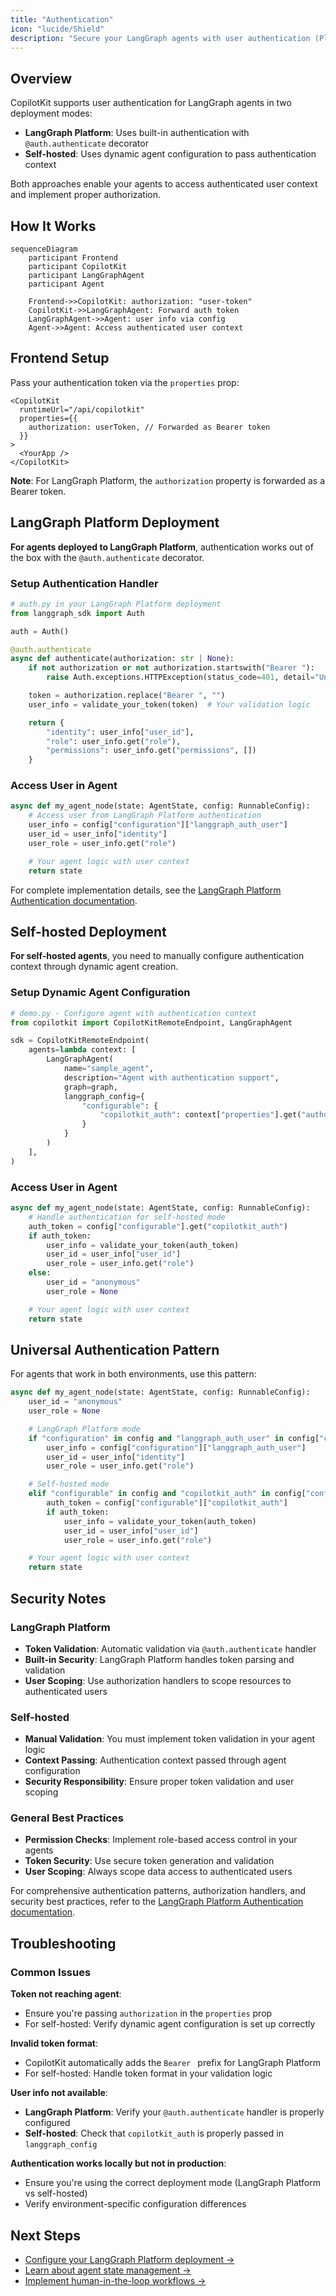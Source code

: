 ```yaml
---
title: "Authentication"
icon: "lucide/Shield"
description: "Secure your LangGraph agents with user authentication (Platform & Self-hosted)"
---
```


## Overview

CopilotKit supports user authentication for LangGraph agents in two deployment modes:

- **LangGraph Platform**: Uses built-in authentication with `@auth.authenticate` decorator
- **Self-hosted**: Uses dynamic agent configuration to pass authentication context

Both approaches enable your agents to access authenticated user context and implement proper authorization.

## How It Works

```mermaid
sequenceDiagram
    participant Frontend
    participant CopilotKit
    participant LangGraphAgent
    participant Agent

    Frontend->>CopilotKit: authorization: "user-token"
    CopilotKit->>LangGraphAgent: Forward auth token
    LangGraphAgent->>Agent: user info via config
    Agent->>Agent: Access authenticated user context
```

## Frontend Setup

Pass your authentication token via the `properties` prop:

```tsx
<CopilotKit
  runtimeUrl="/api/copilotkit"
  properties={{
    authorization: userToken, // Forwarded as Bearer token
  }}
>
  <YourApp />
</CopilotKit>
```

**Note**: For LangGraph Platform, the `authorization` property is forwarded as a Bearer token.

## LangGraph Platform Deployment

**For agents deployed to LangGraph Platform**, authentication works out of the box with the `@auth.authenticate` decorator.

### Setup Authentication Handler

```python
# auth.py in your LangGraph Platform deployment
from langgraph_sdk import Auth

auth = Auth()

@auth.authenticate
async def authenticate(authorization: str | None):
    if not authorization or not authorization.startswith("Bearer "):
        raise Auth.exceptions.HTTPException(status_code=401, detail="Unauthorized")

    token = authorization.replace("Bearer ", "")
    user_info = validate_your_token(token)  # Your validation logic

    return {
        "identity": user_info["user_id"],
        "role": user_info.get("role"),
        "permissions": user_info.get("permissions", [])
    }
```

### Access User in Agent

```python
async def my_agent_node(state: AgentState, config: RunnableConfig):
    # Access user from LangGraph Platform authentication
    user_info = config["configuration"]["langgraph_auth_user"]
    user_id = user_info["identity"]
    user_role = user_info.get("role")

    # Your agent logic with user context
    return state
```

For complete implementation details, see the [LangGraph Platform Authentication documentation](https://langchain-ai.github.io/langgraph/concepts/auth/#authentication).

## Self-hosted Deployment

**For self-hosted agents**, you need to manually configure authentication context through dynamic agent creation.

### Setup Dynamic Agent Configuration

```python
# demo.py - Configure agent with authentication context
from copilotkit import CopilotKitRemoteEndpoint, LangGraphAgent

sdk = CopilotKitRemoteEndpoint(
    agents=lambda context: [
        LangGraphAgent(
            name="sample_agent",
            description="Agent with authentication support",
            graph=graph,
            langgraph_config={
                "configurable": {
                    "copilotkit_auth": context["properties"].get("authorization")
                }
            }
        )
    ],
)
```

### Access User in Agent

```python
async def my_agent_node(state: AgentState, config: RunnableConfig):
    # Handle authentication for self-hosted mode
    auth_token = config["configurable"].get("copilotkit_auth")
    if auth_token:
        user_info = validate_your_token(auth_token)
        user_id = user_info["user_id"]
        user_role = user_info.get("role")
    else:
        user_id = "anonymous"
        user_role = None

    # Your agent logic with user context
    return state
```

## Universal Authentication Pattern

For agents that work in both environments, use this pattern:

```python
async def my_agent_node(state: AgentState, config: RunnableConfig):
    user_id = "anonymous"
    user_role = None

    # LangGraph Platform mode
    if "configuration" in config and "langgraph_auth_user" in config["configuration"]:
        user_info = config["configuration"]["langgraph_auth_user"]
        user_id = user_info["identity"]
        user_role = user_info.get("role")

    # Self-hosted mode
    elif "configurable" in config and "copilotkit_auth" in config["configurable"]:
        auth_token = config["configurable"]["copilotkit_auth"]
        if auth_token:
            user_info = validate_your_token(auth_token)
            user_id = user_info["user_id"]
            user_role = user_info.get("role")

    # Your agent logic with user context
    return state
```

## Security Notes

### LangGraph Platform

- **Token Validation**: Automatic validation via `@auth.authenticate` handler
- **Built-in Security**: LangGraph Platform handles token parsing and validation
- **User Scoping**: Use authorization handlers to scope resources to authenticated users

### Self-hosted

- **Manual Validation**: You must implement token validation in your agent logic
- **Context Passing**: Authentication context passed through agent configuration
- **Security Responsibility**: Ensure proper token validation and user scoping

### General Best Practices

- **Permission Checks**: Implement role-based access control in your agents
- **Token Security**: Use secure token generation and validation
- **User Scoping**: Always scope data access to authenticated users

For comprehensive authentication patterns, authorization handlers, and security best practices, refer to the [LangGraph Platform Authentication documentation](https://langchain-ai.github.io/langgraph/concepts/auth/#authentication).

## Troubleshooting

### Common Issues

**Token not reaching agent**:

- Ensure you're passing `authorization` in the `properties` prop
- For self-hosted: Verify dynamic agent configuration is set up correctly

**Invalid token format**:

- CopilotKit automatically adds the `Bearer ` prefix for LangGraph Platform
- For self-hosted: Handle token format in your validation logic

**User info not available**:

- **LangGraph Platform**: Verify your `@auth.authenticate` handler is properly configured
- **Self-hosted**: Check that `copilotkit_auth` is properly passed in `langgraph_config`

**Authentication works locally but not in production**:

- Ensure you're using the correct deployment mode (LangGraph Platform vs self-hosted)
- Verify environment-specific configuration differences

## Next Steps

- [Configure your LangGraph Platform deployment →](/langgraph/quickstart)
- [Learn about agent state management →](/langgraph/shared-state)
- [Implement human-in-the-loop workflows →](/langgraph/human-in-the-loop)